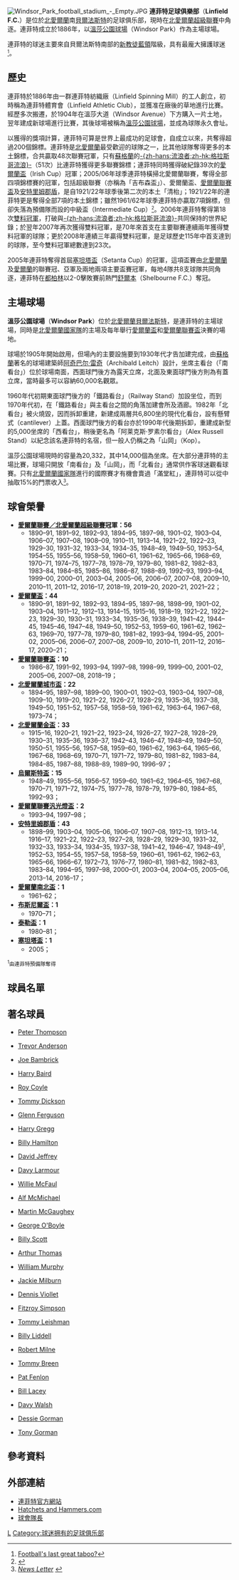 {{noteTA
|T=zh-cn:林菲尔德足球俱乐部;zh-hk:連菲特足球會;
|1=zh-cn:林菲尔德;zh-hk:連菲特;
|G1=足球
}}
{{Football club infobox
| clubname   = 連菲特<br>''Linfield''
| image      = [[File:Linfield.png|180px]]
| fullname   = 連菲特足球俱樂部<br> Linfield Football Club
| nickname   = ''The Blues''
| founded    = 1886年
| ground     = [[溫莎公園球場|溫莎公園球場]]<br>（Windsor Park）
| city       = [[貝爾法斯特|貝爾法斯特]]
| capacity   = 20,332人
| chairman   = Roy McGivern
| mgrtitle   = 領隊
| manager    = [[大衛·希利|大衛·希利]]<br>（David Healy）
| league     = [[北愛爾蘭超級足球聯賽|北愛爾蘭超級足球聯賽]]
| season     = 2021–22
| position   = 北愛超，第 1 位
| website    = http://www.linfieldfc.com/front.asp
<!-- Home kit -->
| pattern_la1 = _redlower
| pattern_b1  = _vneckred
| pattern_ra1 = _redlower
| pattern_sh1 = 
| pattern_so1 = 
| leftarm1    = 0000FF
| body1       = 0000FF
| rightarm1   = 0000FF
| shorts1     = FFFFFF
| socks1      = 0000FF
<!-- Away kit -->
| pattern_la2 =
| pattern_b2  =
| pattern_ra2 =
| pattern_sh2 = 
| pattern_so2 = 
| leftarm2    = FFFFFF
| body2       = FFFFFF
| rightarm2   = FFFFFF
| shorts2     = FF0000
| socks2      = FF0000
<!-- Third kit -->
| pattern_la3 =
| pattern_b3  =
| pattern_ra3 =
| pattern_sh3 = 
| pattern_so3 = 
| leftarm3    = 0000FF
| body3       = 800000
| rightarm3   = 0000FF
| shorts3     = 0000FF
| socks3      = FFFFFF
}}
[[File:Windsor_Park_football_stadium_-_Empty.JPG|thumb]]
'''連菲特足球俱樂部'''（'''Linfield F.C.'''）是位於[[北愛爾蘭|北愛爾蘭]]南[[貝爾法斯特|貝爾法斯特]]的足球俱乐部，現時在[[北愛爾蘭超級足球聯賽|北愛爾蘭超級聯賽]]中角逐。連菲特成立於1886年，以[[溫莎公園球場|溫莎公園球場]]（Windsor Park）作為主場球場。

連菲特的球迷主要來自貝爾法斯特南部的[[新教|新教徒]][[藍領|藍領]]階級，具有最龐大擁護球迷<small><ref>[http://soccernet.espn.go.com/feature?id=325744&cc=4716 Football's last great taboo?]</ref></small>。

== 歷史 ==
連菲特於1886年由一群連菲特紡織廠（Linfield Spinning Mill）的工人創立，初時稱為連菲特體育會（Linfield Athletic Club），並獲准在廠後的草地進行比賽。經歷多次搬遷，於1904年在溫莎大道（Windsor Avenue）下方購入一片土地，翌年建成新球場進行比賽，其後球場被稱為[[溫莎公園球場|溫莎公園球場]]，並成為球隊永久會址。

以獲得的獎項計算，連菲特可算是世界上最成功的足球會，自成立以來，共奪得超過200個錦標。連菲特是[[北愛爾蘭|北愛爾蘭]]最受歡迎的球隊之一，比其他球隊奪得更多的本土錦標，合共贏取48次聯賽冠軍，只有[[蘇格蘭|蘇格蘭]]的[[流浪者足球俱乐部|-{zh-hans:流浪者;zh-hk:格拉斯哥流浪}-]]（51次）比連菲特獲得更多聯賽錦標；連菲特同時獲得破紀錄39次的[[愛爾蘭盃|愛爾蘭盃]]（Irish Cup）冠軍；2005/06年球季連菲特橫掃北愛爾蘭聯賽，奪得全部四項錦標賽的冠軍，包括超級聯賽（亦稱為「吉布森盃」）、愛爾蘭盃、[[愛爾蘭聯賽盃|愛爾蘭聯賽盃]]及[[安特里姆郡盾|安特里姆郡盾]]，是自1921/22年球季後第二次的本土「清枱」；1921/22年的連菲特更是奪得全部7項的本土錦標；雖然1961/62年球季連菲特亦贏取7項錦標，但卻失落為預備隊而設的中級盃（Intermediate Cup）<small><ref>{{Cite web |url=http://rsssf.com/miscellaneous/winning.html |title=rsssf.com：Beyond Trebles |accessdate=2008-09-11 |archive-date=2008-09-11 |archive-url=https://web.archive.org/web/20080911221119/http://www.rsssf.com/miscellaneous/winning.html |dead-url=no }}</ref></small>。2006年連菲特奪得第18次[[雙料冠軍|雙料冠軍]]，打破與[[流浪者足球俱乐部|-{zh-hans:流浪者;zh-hk:格拉斯哥流浪}-]]共同保持的世界紀錄；於翌年2007年再次獲得雙料冠軍，是70年來首支在主要聯賽連續兩年獲得雙料冠軍的球隊；更於2008年連績三年贏得雙料冠軍，是足球歷史115年中首支達到的球隊，至今雙料冠軍總數達到23次。

2005年連菲特奪得首屆[[塞坦塔體育頻道盃|塞坦塔盃]]（Setanta Cup）的冠軍，這項盃賽由[[北愛爾蘭|北愛爾蘭]]及[[愛爾蘭|愛爾蘭]]的聯賽冠、亞軍及兩地兩項主要盃賽冠軍，每地4隊共8支球隊共同角逐，連菲特在[[都柏林|都柏林]]以2-0擊敗賽前熱門[[舒尔本足球俱乐部|舒爾本]]（Shelbourne F.C.）奪冠。

== 主場球場 ==
'''溫莎公園球場'''（'''Windsor Park'''）位於[[北愛爾蘭|北愛爾蘭]][[貝爾法斯特|貝爾法斯特]]，是連菲特的主場球場，同時是[[北愛爾蘭足球代表隊|北愛爾蘭國家隊]]的主場及每年舉行[[愛爾蘭盃|愛爾蘭盃]]和[[愛爾蘭聯賽盃|愛爾蘭聯賽盃]]決賽的場地。 

球場於1905年開始啟用，但場內的主要設施要到1930年代才告加建完成，由[[蘇格蘭|蘇格蘭]]著名的球場建築師[[阿奇巴尔·雷奇|阿奇巴尔·雷奇]]（Archibald Leitch）設計，坐席主看台（「南看台」）位於球場南面，西面球門後方為露天立席，北面及東面球門後方則為有蓋立席，當時最多可以容納60,000名觀眾。

1960年代初期東面球門後方的「鐵路看台」（Railway Stand）加設坐位，而到1970年代初，在「鐵路看台」與主看台之間的角落加建會所及酒廊。1982年「北看台」被火燒毀，因而拆卸重建，新建成兩層共6,800坐的現代化看台，設有懸臂式（cantilever）上蓋。西面球門後方的看台亦於1990年代後期拆卸，重建成新型的5,000坐席的「西看台」，稍後更名為「阿莱克斯·罗素尔看台」（Alex Russell Stand）以紀念該名連菲特的名宿，但一般人仍稱之為「山岡」（Kop）。

溫莎公園球場現時的容量為20,332，其中14,000個為坐席。在大部分連菲特的主場比賽，球場只開放「南看台」及「山岡」，而「北看台」通常供作客球迷觀看球賽。只有[[北愛爾蘭足球代表隊|北愛爾蘭國家隊]]進行的國際賽才有機會賣過「滿堂紅」，連菲特可以從中抽取15%的門票收入<small><ref>[http://www.newsletter.co.uk/football?articleid=3039898 ''News Letter''] {{webarchive|url=https://web.archive.org/web/20070927025912/http://www.newsletter.co.uk/football?articleid=3039898 |date=2007-09-27 }}</ref></small>。

== 球會榮譽 ==
* '''[[北愛爾蘭足球超級聯賽|愛爾蘭聯賽／北愛爾蘭超級聯賽]]冠軍：56''' 
** 1890–91, 1891–92, 1892–93, 1894–95, 1897–98, 1901–02, 1903–04, 1906–07, 1907–08, 1908–09, 1910–11, 1913–14, 1921–22, 1922–23, 1929–30, 1931–32, 1933–34, 1934–35, 1948–49, 1949–50, 1953–54, 1954–55, 1955–56, 1958–59, 1960–61, 1961–62, 1965–66, 1968–69, 1970–71, 1974–75, 1977–78, 1978–79, 1979–80, 1981–82, 1982–83, 1983–84, 1984–85, 1985–86, 1986–87, 1988–89, 1992–93, 1993–94, 1999–00, 2000–01, 2003–04, 2005–06, 2006–07, 2007–08, 2009–10, 2010–11, 2011–12, 2016–17, 2018–19, 2019–20, 2020–21, 2021–22；
* '''[[愛爾蘭盃|愛爾蘭盃]]：44''' 
** 1890–91, 1891–92, 1892–93, 1894–95, 1897–98, 1898–99, 1901–02, 1903–04, 1911–12, 1912–13, 1914–15, 1915–16, 1918–19, 1921–22, 1922–23, 1929–30, 1930–31, 1933–34, 1935–36, 1938–39, 1941–42, 1944–45, 1945–46, 1947–48, 1949–50, 1952–53, 1959–60, 1961–62, 1962–63, 1969–70, 1977–78, 1979–80, 1981–82, 1993–94, 1994–95, 2001–02, 2005–06, 2006–07, 2007–08, 2009–10, 2010–11, 2011–12, 2016–17, 2020–21；
* '''[[愛爾蘭聯賽盃|愛爾蘭聯賽盃]]：10''' 
** 1986–87, 1991–92, 1993–94, 1997–98, 1998–99, 1999–00, 2001–02, 2005–06, 2007–08, 2018–19；
* '''[[北愛爾蘭城市盃|北愛爾蘭城市盃]]：22'''
** 1894–95, 1897–98, 1899–00, 1900–01, 1902–03, 1903–04, 1907–08, 1909–10, 1919–20, 1921–22, 1926–27,  1928–29, 1935–36, 1937–38, 1949–50, 1951–52, 1957–58, 1958–59, 1961–62, 1963–64, 1967–68, 1973–74；
* '''[[北愛爾蘭金盃|北愛爾蘭金盃]]：33'''
** 1915–16, 1920–21, 1921–22, 1923–24, 1926–27, 1927–28, 1928–29, 1930–31, 1935–36, 1936–37, 1942–43, 1946–47, 1948–49, 1949–50, 1950–51, 1955–56, 1957–58, 1959–60, 1961–62, 1963–64, 1965–66, 1967–68, 1968–69, 1970–71, 1971–72, 1979–80, 1981–82, 1983–84, 1984–85, 1987–88, 1988–89, 1989–90, 1996–97；
* '''[[烏爾斯特盃|烏爾斯特盃]]：15'''
** 1948–49, 1955–56, 1956–57, 1959–60, 1961–62, 1964–65, 1967–68, 1970–71, 1971–72, 1974–75, 1977–78, 1978–79, 1979–80, 1984–85, 1992–93；
* '''[[愛爾蘭聯賽汎光燈盃|愛爾蘭聯賽汎光燈盃]]：2'''  
** 1993–94, 1997–98；
* '''[[安特里姆郡盾|安特里姆郡盾]]：43'''
** 1898–99, 1903–04, 1905–06, 1906–07, 1907–08, 1912–13, 1913–14, 1916–17, 1921–22, 1922–23, 1927–28, 1928–29, 1929–30, 1931–32, 1932–33, 1933–34, 1934–35, 1937–38, 1941–42, 1946–47, 1948–49<small><sup>1</sup></small>, 1952–53, 1954–55, 1957–58, 1958–59, 1960–61, 1961–62, 1962–63, 1965–66, 1966–67, 1972–73, 1976–77, 1980–81, 1981–82, 1982–83, 1983–84, 1994–95, 1997–98, 2000–01, 2003–04, 2004–05, 2005–06, 2013–14, 2016–17； 
* '''[[愛爾蘭南北盃|愛爾蘭南北盃]]：1 '''
** 1961–62；
* '''[[布斯尼爾盃|布斯尼爾盃]]：1 '''
** 1970–71；
* '''[[泰勒盃|泰勒盃]]：1 '''
** 1980–81；
* '''[[塞坦塔體育頻道盃|塞坦塔盃]]：1 '''
** 2005；

<small><sup>1</sup>由連菲特預備隊奪得</small>

== 球員名單 ==
{{Fs start}}
{{Fs player|no=1|nat=Northern Ireland|name=[[Alan_Mannus|Alan Mannus]]|pos=GK}}
{{Fs player|no=2|nat=Scotland|name=[[Steven_Douglas_(footballer)|Steven Douglas]]|pos=DF}}
{{Fs player|no=3|nat=Northern Ireland|name=[[Jonny_Harkness|Jonathan Harkness]]|pos=DF}}
{{Fs player|no=4|nat=Northern Ireland|name=[[Michael_Gault|Michael Gault]]|pos=MF}}
{{Fs player|no=5|nat=Northern Ireland|name=[[William_Murphy_(footballer)|William Murphy]]|pos=DF}}
{{Fs player|no=6|nat=Northern Ireland|name=[[Conor_Hagan|Conor Hagan]]|pos=MF}}
{{Fs player|no=7|nat=Northern Ireland|name=[[Damien_Curran|Damien Curran]]|pos=MF}}
{{Fs player|no=8|nat=Northern Ireland|name=[[Oran_Kearney|Oran Kearney]]|pos=MF}}
{{Fs player|no=9|nat=Northern Ireland|name=[[Glenn_Ferguson|Glenn Ferguson]]|pos=FW}}
{{Fs player|no=10|nat=Northern Ireland|name=[[Michael_Carvill|Michael Carvill]]|pos=FW}}
{{Fs player|no=11|nat=Northern Ireland|name=[[Noel_Bailie|Noel Bailie]]|pos=DF|other=[[Captain_(football)|captain]]}}
{{Fs player|no=12|nat=Northern Ireland|name=[[Billy_Joe_Burns|Billy Joe Burns]]|pos=DF}}
{{fs mid}}
{{Fs player|no=13|nat=Northern Ireland|name=[[Kris_Lindsay_(footballer)|Kris Lindsay]]|pos=DF}}
{{Fs player|no=14|nat=Northern Ireland|name=[[Paul_McAreavey|Paul McAreavey]]|pos=MF}}
{{Fs player|no=15|nat=Northern Ireland|name=[[Mark_Miskimmin|Mark Miskimmin]]|pos=FW}}
{{Fs player|no=16|nat=Northern Ireland|name=[[Aidan_O'Kane|Aidan O'Kane]]|pos=MF}}
{{Fs player|no=18|nat=Northern Ireland|name=[[Stuart_Addis|Stuart Addis]]|pos=GK}}
{{Fs player|no=19|nat=Northern Ireland|name=[[John_Martin|John Martin]]|pos=MF}}
{{Fs player|no=20|nat=Northern Ireland|name=[[Robert_Garrett_(footballer)|Robert Garrett]]|pos=MF}}
{{Fs player|no=21|nat=Northern Ireland|name=[[Jim_Ervin|Jim Ervin]]|pos=DF}}
{{Fs player|no=22|nat=Northern Ireland|name=[[Jamie_Mulgrew|Jamie Mulgrew]]|pos=MF}}
{{Fs player|no=23|nat=Northern Ireland|name=[[Paul_Munster|Paul Munster]]|pos=FW}}
{{Fs player|no=24|nat=Northern Ireland|name=[[Matthew_Doherty|Matthew Doherty]]|pos=FW}}
{{Fs player|no=28|nat=Northern Ireland|name=[[Robbie_White|Robbie White]]|pos=FW}}
{{Fs end}}

== 著名球員 ==
{{col-begin}}
{{col-3}}
* {{flagicon|Northern Ireland}} [[Peter_Thompson|Peter Thompson]]
* {{flagicon|Northern Ireland}} [[Trevor_Anderson|Trevor Anderson]]
* {{flagicon|Northern Ireland}}  [[Joe_Bambrick|Joe Bambrick]]
* {{flagicon|Northern Ireland}}  [[Harry_Baird_(footballer)|Harry Baird]]
* {{flagicon|Northern Ireland}} [[Roy_Coyle|Roy Coyle]]
* {{flagicon|Northern Ireland}}  [[Tommy_Dickson|Tommy Dickson]]
* {{flagicon|Northern Ireland}}  [[Glenn_Ferguson|Glenn Ferguson]]
* {{flagicon|Northern Ireland}}  [[Harry_Gregg|Harry Gregg]]
* {{flagicon|Northern Ireland}}  [[Billy_Hamilton_(footballer)|Billy Hamilton]]
* {{flagicon|Northern Ireland}}  [[David_Jeffrey|David Jeffrey]]
{{col-3}}
* {{flagicon|Northern Ireland}} [[Davy_Larmour|Davy Larmour]]
* {{flagicon|Northern Ireland}} [[Willie_McFaul|Willie McFaul]]
* {{flagicon|Northern Ireland}} [[Alf_McMichael|Alf McMichael]]
* {{flagicon|Northern Ireland}}  [[Martin_McGaughey|Martin McGaughey]]
* {{flagicon|Northern Ireland}} [[George_O'Boyle|George O'Boyle]]
* {{flagicon|Northern Ireland}} [[Billy_Scott_(footballer)|Billy Scott]]
* {{flagicon|Northern Ireland}} [[Arthur_Thomas_(footballer)|Arthur Thomas]]
* {{flagicon|Northern Ireland}} [[William_Murphy_(footballer)|William Murphy]]
* {{flagicon|England}}  [[Jackie_Milburn|Jackie Milburn]]
* {{flagicon|England}}  [[Dennis_Viollet|Dennis Viollet]]
{{col-3}}
* {{flagicon|Jamaica}}  [[Fitzroy_Simpson|Fitzroy Simpson]]
* {{flagicon|Scotland}} [[Tommy_Leishman|Tommy Leishman]]
* {{flagicon|Scotland}} [[Billy_Liddell|Billy Liddell]]
* {{flagicon|Scotland}} [[Robert_Milne_(footballer)|Robert Milne]]
* {{flagicon|Ireland|1783}} [[Tommy_Breen|Tommy Breen]]
* {{flagicon|Ireland}} [[Pat_Fenlon|Pat Fenlon]]
* {{flagicon|Ireland|1783}} [[Bill_Lacey_(footballer)|Bill Lacey]]
* {{flagicon|Ireland}} [[Davy_Walsh|Davy Walsh]]
* {{flagicon|Ireland}} [[Dessie_Gorman|Dessie Gorman]]
* {{flagicon|Ireland}} [[Anthony_Gorman|Tony Gorman]]
{{col-end}}

== 參考資料 ==
<div class="references-small">
<references />
</div>

== 外部連結 ==
* [http://www.linfieldfc.com/ 連菲特官方網站] {{Wayback|url=http://www.linfieldfc.com/ |date=20080727223732 }}
* [https://web.archive.org/web/20140225204625/http://www.hatchetsandhammers.com/ Hatchets and Hammers.com]
* [https://web.archive.org/web/20190101225126/http://www.clubcaptain.co.uk/ 球會隊長]

{{DEFAULTSORT:Linfield F.C.}}

[[Category:北爱尔兰足球俱乐部|L]]
[[Category:球迷拥有的足球俱乐部|Category:球迷拥有的足球俱乐部]]